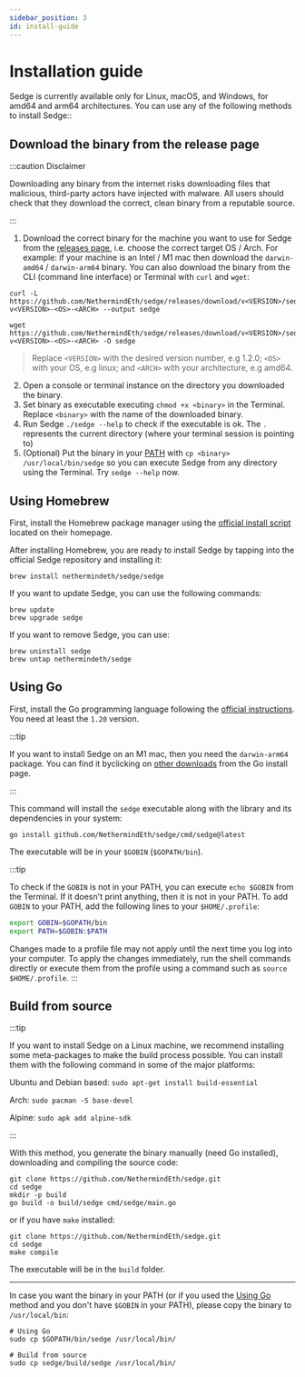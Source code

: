 ```yaml
---
sidebar_position: 3
id: install-guide
---
```



# Installation guide

Sedge is currently available only for Linux, macOS, and Windows, for amd64 and arm64 architectures. You can use any of the following methods to install Sedge::

## Download the binary from the release page

:::caution Disclaimer

Downloading any binary from the internet risks downloading files that malicious, third-party actors have injected with malware. All users should check that they download the correct, clean binary from a reputable source.

:::

1. Download the correct binary for the machine you want to use for Sedge from the [releases page](https://github.com/NethermindEth/sedge/releases), i.e. choose the correct target OS / Arch. For example: if your machine is an Intel / M1 mac then download the `darwin-amd64` / `darwin-arm64` binary. You can also download the binary from the CLI (command line interface) or Terminal with `curl` and `wget`:

<Tabs groupId="download-cmds">
  <TabItem value="curl" label="curl">

  ```
  curl -L https://github.com/NethermindEth/sedge/releases/download/v<VERSION>/sedge-v<VERSION>-<OS>-<ARCH> --output sedge
  ```

  </TabItem>
  <TabItem value="wget" label="wget">

  ```
  wget https://github.com/NethermindEth/sedge/releases/download/v<VERSION>/sedge-v<VERSION>-<OS>-<ARCH> -O sedge
  ```

  </TabItem>
</Tabs>

  > Replace `<VERSION>` with the desired version number, e.g 1.2.0; `<OS>` with your OS, e.g linux; and `<ARCH>` with your architecture, e.g amd64.

2. Open a console or terminal instance on the directory you downloaded the binary.
3. Set binary as executable executing `chmod +x <binary>` in the Terminal. Replace `<binary>` with the name of the downloaded binary.
4. Run Sedge `./sedge --help` to check if the executable is ok. The `.` represents the current directory (where your terminal session is pointing to)
5. (Optional) Put the binary in your [PATH](https://en.wikipedia.org/wiki/PATH_(variable)) with `cp <binary> /usr/local/bin/sedge` so you can execute Sedge from any directory using the Terminal. Try `sedge --help` now.
## Using Homebrew

First, install the Homebrew package manager using the [official install script](https://brew.sh/) located on their homepage.

After installing Homebrew, you are ready to install Sedge by tapping into the official Sedge repository and installing it:

```
brew install nethermindeth/sedge/sedge
```

If you want to update Sedge, you can use the following commands:
```
brew update
brew upgrade sedge
```

If you want to remove Sedge, you can use:

```
brew uninstall sedge
brew untap nethermindeth/sedge
```

## Using Go

First, install the Go programming language following the [official instructions](https://go.dev/doc/install). You need at least the `1.20` version.

:::tip

If you want to install Sedge on an M1 mac, then you need the `darwin-arm64` package. You can find it byclicking on [other downloads](https://go.dev/dl/) from the Go install page.

:::

This command will install the `sedge` executable along with the library and its dependencies in your system:

```
go install github.com/NethermindEth/sedge/cmd/sedge@latest
```

The executable will be in your `$GOBIN` (`$GOPATH/bin`).

:::tip

To check if the `GOBIN` is not in your PATH, you can execute `echo $GOBIN` from the Terminal. If it doesn't print anything, then it is not in your PATH. To add `GOBIN` to your PATH, add the following lines to your `$HOME/.profile`:

```bash
export GOBIN=$GOPATH/bin
export PATH=$GOBIN:$PATH
```

Changes made to a profile file may not apply until the next time you log into your computer. To apply the changes immediately, run the shell commands directly or execute them from the profile using a command such as `source $HOME/.profile`.
:::

## Build from source
:::tip

If you want to install Sedge on a Linux machine, we recommend installing some meta-packages to make the build process possible. You can install them with the following command in some of the major platforms:

Ubuntu and Debian based: `sudo apt-get install build-essential`

Arch: `sudo pacman -S base-devel`

Alpine: `sudo apk add alpine-sdk`

:::

With this method, you generate the binary manually (need Go installed), downloading and compiling the source code:

```
git clone https://github.com/NethermindEth/sedge.git
cd sedge
mkdir -p build
go build -o build/sedge cmd/sedge/main.go
```

or if you have `make` installed:

```
git clone https://github.com/NethermindEth/sedge.git
cd sedge
make compile
```

The executable will be in the `build` folder.

---
In case you want the binary in your PATH (or if you used the [Using Go](#using-go) method and you don't have `$GOBIN` in your PATH), please copy the binary to `/usr/local/bin`:

```
# Using Go
sudo cp $GOPATH/bin/sedge /usr/local/bin/

# Build from source
sudo cp sedge/build/sedge /usr/local/bin/
```
